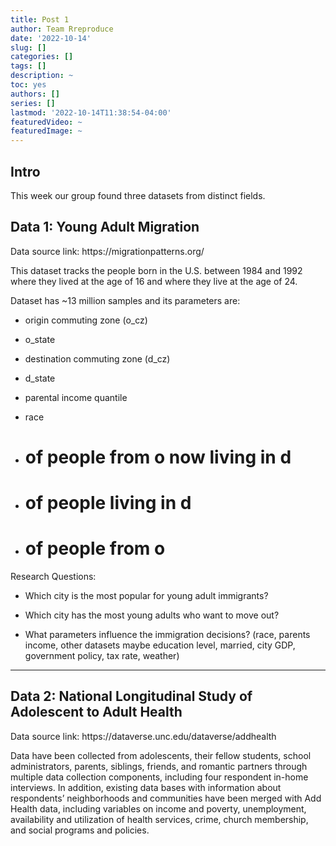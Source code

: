 ```yaml
---
title: Post 1
author: Team Rreproduce
date: '2022-10-14'
slug: []
categories: []
tags: []
description: ~
toc: yes
authors: []
series: []
lastmod: '2022-10-14T11:38:54-04:00'
featuredVideo: ~
featuredImage: ~
---
```

## Intro
This week our group found three datasets from distinct fields. 

## Data 1: Young Adult Migration 
Data source link: https://migrationpatterns.org/

This dataset tracks the people born in the U.S. between 1984 and 1992 where they lived at the age of 16 and where they live at the age of 24. 

Dataset has ~13 million samples and its parameters are:

  - origin commuting zone (o_cz)
  
  - o_state
  
  - destination commuting zone (d_cz)
  
  - d_state
  
  - parental income quantile
  
  - race
  
  - # of people from o now living in d
  
  - # of people living in d
  
  - # of people from o
  
Research Questions:

  - Which city is the most popular for young adult immigrants?
  
  - Which city has the most young adults who want to move out?
  
  - What parameters influence the immigration decisions? (race, parents income, other datasets maybe education level, married, city GDP, government policy, tax rate, weather)

---
## Data 2: National Longitudinal Study of Adolescent to Adult Health

Data source link: https://dataverse.unc.edu/dataverse/addhealth

Data have been collected from adolescents, their fellow students, school administrators, parents, siblings, friends, and romantic partners through multiple data collection components, including four respondent in-home interviews. In addition, existing data bases with information about respondents’ neighborhoods and communities have been merged with Add Health data, including variables on income and poverty, unemployment, availability and utilization of health services, crime, church membership, and social programs and policies.